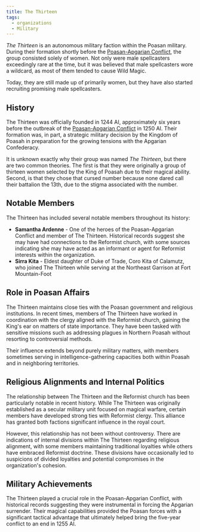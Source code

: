 ```yaml
---
title: The Thirteen
tags:
  - organizations
  - Military
---
```


*The Thirteen* is an autonomous military faction within the Poasan military.
During their formation shortly before the
[Poasan-Apgarian Conflict](../events/poasan-apgarian-conflict.mdx), the group
consisted solely of women. Not only were male spellcasters exceedingly rare at
the time, but it was believed that male spellcasters wore a wildcard, as most of
them tended to cause Wild Magic.

Today, they are still made up of primarily women, but they have also started
recruiting promising male spellcasters.

## History

The Thirteen was officially founded in 1244 AI, approximately six years before
the outbreak of the
[Poasan-Apgarian Conflict](../events/poasan-apgarian-conflict.mdx) in 1250 AI.
Their formation was, in part, a strategic military decision by the Kingdom of
Poasah in preparation for the growing tensions with the Apgarian Confederacy.

It is unknown exactly why their group was named *The Thirteen*, but there are
two common theories. The first is that they were originally a group of thirteen
women selected by the King of Poasah due to their magical ability. Second, is
that they chose that cursed number because none dared call their battalion the
13th, due to the stigma associated with the number.

## Notable Members

The Thirteen has included several notable members throughout its history:

* **Samantha Ardenne** - One of the heroes of the Poasan-Apgarian Conflict and
  member of The Thirteen. Historical records suggest she may have had
  connections to the Reformist church, with some sources indicating she may have
  acted as an informant or agent for Reformist interests within the
  organization.
* **Sirra Kita** - Eldest daughter of Duke of Trade, Coro Kita of Calamutz, who
  joined The Thirteen while serving at the Northeast Garrison at Fort
  Mountain-Foot

## Role in Poasan Affairs

The Thirteen maintains close ties with the Poasan government and religious
institutions. In recent times, members of The Thirteen have worked in
coordination with the clergy aligned with the Reformist church, gaining the
King's ear on matters of state importance. They have been tasked with sensitive
missions such as addressing plagues in Northern Poasah without resorting to
controversial methods.

Their influence extends beyond purely military matters, with members sometimes
serving in intelligence-gathering capacities both within Poasah and in
neighboring territories.

## Religious Alignments and Internal Politics

The relationship between The Thirteen and the Reformist church has been
particularly notable in recent history. While The Thirteen was originally
established as a secular military unit focused on magical warfare, certain
members have developed strong ties with Reformist clergy. This alliance has
granted both factions significant influence in the royal court.

However, this relationship has not been without controversy. There are
indications of internal divisions within The Thirteen regarding religious
alignment, with some members maintaining traditional loyalties while others have
embraced Reformist doctrine. These divisions have occasionally led to suspicions
of divided loyalties and potential compromises in the organization's cohesion.

## Military Achievements

The Thirteen played a crucial role in the Poasan-Apgarian Conflict, with
historical records suggesting they were instrumental in forcing the Apgarian
surrender. Their magical capabilities provided the Poasan forces with a
significant tactical advantage that ultimately helped bring the five-year
conflict to an end in 1255 AI.
